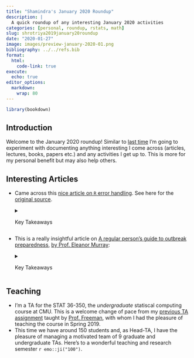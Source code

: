 ```yaml
---
title: "Shamindra's January 2020 Roundup"
description: |
  A quick roundup of any interesting January 2020 activities
categories: [personal, roundup, rstats, math]
slug: shrotriya2019january20roundup
date: "2020-01-27"
image: images/preview-january-2020-01.png
bibliography: ../../refs.bib
format: 
  html:
    code-link: true
execute:
  echo: true
editor_options: 
  markdown: 
    wrap: 80
---
```


```r
library(bookdown)
```

## Introduction

Welcome to the January 2020 roundup! Similar to 
[last time](https://www.shamindras.com/posts/2019-09-19-shrotriya2019september19roundup/){target="_blank"}
I'm going to experiment with documenting anything interesting I come
across (articles, lectures, books, papers etc.) and any activities I get up to.
This is more for my personal benefit but may also help others.

## Interesting Articles

- Came across this [nice article on `R` error handling](https://medium.com/aclu-tech-analytics/check-yo-data-before-you-wreck-yo-results-53f0e919d0b9){target="_blank"}. See here for the [original source](https://twitter.com/brookLYNevery1/status/1221932342102646784).

    <details> <summary>Key Takeaways</summary>
    
    - This the latest post from the [ACLU Tech & Analytics blog](https://medium.com/aclu-tech-analytics){target="_blank"}. This post explains
    the key focus of the ACLU analytics team on having clean data pipelines and
    using testing and assertions to facilitate this process
    - Using functions like `assertthat::noNA(df$source)` will return a `FALSE`
    if in fact there are no `NA` values in the `df$source` column. This seems
    like a very useful function to use in `%>%` operations in my pipelines!
    
    - Used in combination with `assertthat::noNA(df$source)` will return the 
    actual observations that have `NA` values, which is super useful!
    
    - These operations are `%>%` friendly and can be used to verify join 
    operations perform as expected, for example:
    
      >  Does the join have the same number of rows as the original left-hand 
      table or did the data structure of the right-hand table create new rows?
      
      > How much of the right-hand table of the join falls away in the left join?
      
    - These checks are notably useful for the ACLU to also check for missingness
    in their data pipelines. They note:
    
      >  A helpful check to assess whether missingness grossly misrepresents 
      our results is to quantify the severity of the problem. What level of 
      missingness are we willing to live with?
      
    - This definitely seems useful to me, as I use ad-hoc approaches to these
    same issues e.g. `na.omit` without doing thorough assertions. Perhaps using
    this with `tidylog` will be useful in doing EDA. Let's try and revisit this.      
    
    </details>

- This is a really insightful article on [A regular person’s guide to outbreak preparedness](https://medium.com/@EpiEllie/a-regular-persons-guide-to-outbreak-preparedness-5cece749123){target="_blank"}, [by Prof. Eleanor Murray](https://twitter.com/EpiEllie/status/1222173158230450176):

    <details> <summary>Key Takeaways</summary>
    
    - In the event of well publicized (ready mass hysteria) virus spreads such
    as the recent Coronavirus outbreak, it is important to listen to level-headed
    healthcare professionals. In this case it is Prof. Elie Murray, an 
    epidimiologist from Boston University
    - Since I'm definitely a newbie to understanding this epidemic, I found this
    to be a very pragmatic guide to help prepare and prevent any further spread
    of such diseases
    - In terms of general healthy practices in the outbreak the key takeaways
    are to:
      - Wash your hands regularly
      - Focus on improving the immune system
      - Try to not catch other infections, and ensure you recover well from any
      existing infections
      - Don’t panic
      
    - In terms of good practices to do in the event that you are sick, 
    the key takeaways are to:
      - Stay home and recover
      - Cover your mouth e.g. sneeze into the inner elbow
      - Call a medical professional if you or a relative was in Wuhan recently
      - Seek urgent medical care if you feel really sick
    
    - Please read the article on more detail on each
    of the above points and also to considerations for high risk individuals,
    a sick family member/friend, and if you are a healthcare responder
    
    - Overall, great practical advice! It is great to see statisticians such
    as Prof. Murray take the lead and address the community at large with their
    knowledge and expertise, when we live in an era of misinformation
    
    - I enjoyed the emphasisis on solving this challenge (like many others) as
    a community
    
    </details>

## Teaching

- I'm a TA for the STAT 36-350, the _undergraduate_ statiscal computing course 
at CMU. This is a welcome change of pace from my [previous TA assignment](https://www.shamindras.com/posts/2019-09-19-shrotriya2019september19roundup/#teaching){target="_blank"} taught by [Prof. Freeman](http://www.stat.cmu.edu/~pfreeman/){target="_blank"}, with whom I had
the pleasure of teaching the course in Spring 2019. 
- This time we have around 150 students and, as Head-TA, I have the pleasure of 
managing a motivated team of 9 graduate and undergraduate TAs. 
Here's to a wonderful teaching and research semester `r emo::ji("100")`.
